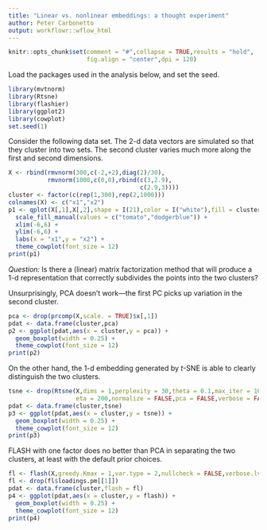 ```yaml
---
title: "Linear vs. nonlinear embeddings: a thought experiment"
author: Peter Carbonetto
output: workflowr::wflow_html
---
```


```r
knitr::opts_chunk$set(comment = "#",collapse = TRUE,results = "hold",
                      fig.align = "center",dpi = 120)
```

Load the packages used in the analysis below, and set the seed.

```r
library(mvtnorm)
library(Rtsne)
library(flashier)
library(ggplot2)
library(cowplot)
set.seed(1)
```

Consider the following data set. The 2-d data vectors are simulated so
that they cluster into two sets. The second cluster varies much more
along the first and second dimensions.

```r
X <- rbind(rmvnorm(300,c(-2,+2),diag(2)/30),
           rmvnorm(1000,c(0,0),rbind(c(3,2.9),
                                     c(2.9,3))))
cluster <- factor(c(rep(1,300),rep(2,1000)))
colnames(X) <- c("x1","x2")
p1 <- qplot(X[,1],X[,2],shape = I(21),color = I("white"),fill = cluster) +
  scale_fill_manual(values = c("tomato","dodgerblue")) +
  xlim(-6,6) +
  ylim(-6,6) +
  labs(x = "x1",y = "x2") +
  theme_cowplot(font_size = 12)
print(p1)
```

*Question:* Is there a (linear) matrix factorization method that
will produce a 1-d representation that correctly subdivides the points
into the two clusters?

Unsurprisingly, PCA doesn't work---the first PC picks up variation in
the second cluster.

```r
pca <- drop(prcomp(X,scale. = TRUE)$x[,1])
pdat <- data.frame(cluster,pca)
p2 <- ggplot(pdat,aes(x = cluster,y = pca)) +
  geom_boxplot(width = 0.25) +
  theme_cowplot(font_size = 12)
print(p2)
```

On the other hand, the 1-d embedding generated by *t*-SNE is able to
clearly distinguish the two clusters.

```r
tsne <- drop(Rtsne(X,dims = 1,perplexity = 30,theta = 0.1,max_iter = 1000,
                   eta = 200,normalize = FALSE,pca = FALSE,verbose = FALSE)$Y)
pdat <- data.frame(cluster,tsne)
p3 <- ggplot(pdat,aes(x = cluster,y = tsne)) +
  geom_boxplot(width = 0.25) +
  theme_cowplot(font_size = 12)
print(p3)
```

FLASH with one factor does no better than PCA in separating the two
clusters, at least with the default prior choices.

```r
fl <- flash(X,greedy.Kmax = 1,var.type = 2,nullcheck = FALSE,verbose.lvl = 0)
fl <- drop(fl$loadings.pm[[1]])
pdat <- data.frame(cluster,flash = fl)
p4 <- ggplot(pdat,aes(x = cluster,y = flash)) +
  geom_boxplot(width = 0.25) +
  theme_cowplot(font_size = 12)
print(p4)
```
